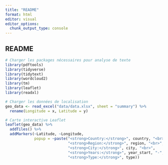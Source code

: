 ```yaml
---
title: "README"
format: html
editor: visual
editor_options: 
  chunk_output_type: console
---
```


## README

```r

# Charger les packages nécessaires pour analyse de texte
library(pdftools)
library(tidyverse)
library(tidytext)
library(wordcloud2)
library(tm)
library(leaflet)
library(readxl)

```

```r

# Charger les données de localisation
geo_data <- read_excel("data/data.xlsx", sheet = "summary") %>% 
  rename(Longitude = x, Latitude = y) 

# Carte interactive Leaflet
leaflet(geo_data) %>%
  addTiles() %>%
  addMarkers(~Latitude, ~Longitude, 
             popup = ~paste("<strong>Country:</strong>", country, "<br>",
                            "<strong>Region:</strong>", region, "<br>",
                            "<strong>City:</strong>", city, "<br>",
                            "<strong>Years:</strong>", year_start, "-", year_end, "<br>",
                            "<strong>Type:</strong>", type))

```
